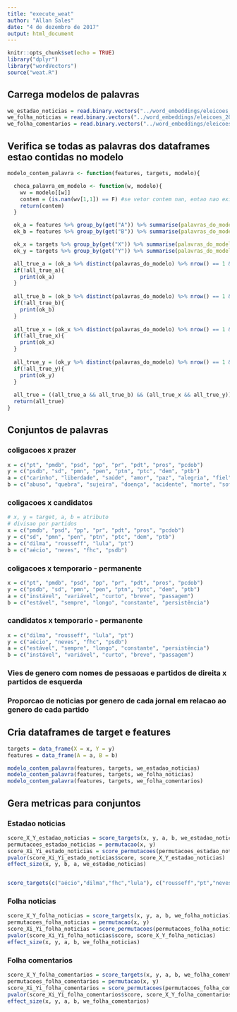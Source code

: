 ```yaml
---
title: "execute_weat"
author: "Allan Sales"
date: "4 de dezembro de 2017"
output: html_document
---
```


```r
knitr::opts_chunk$set(echo = TRUE)
library("dplyr")
library("wordVectors")
source("weat.R")
```

## Carrega modelos de palavras
```r
we_estadao_noticias = read.binary.vectors("../word_embeddings/eleicoes_2014/embeddings/eleicoes_2014_estadao.bin")
we_folha_noticias = read.binary.vectors("../word_embeddings/eleicoes_2014/embeddings/eleicoes_2014_folha.bin")
we_folha_comentarios = read.binary.vectors("../word_embeddings/eleicoes_2014/embeddings/folha_comentarios_eleicao_2014.bin")
```

## Verifica se todas as palavras dos dataframes estao contidas no modelo
```r
modelo_contem_palavra <- function(features, targets, modelo){

  checa_palavra_em_modelo <- function(w, modelo){
    wv = modelo[[w]]
    contem = (is.nan(wv[1,1]) == F) #se vetor contem nan, entao nao existe a palavra no modelo
    return(contem)
  }

  ok_a = features %>% group_by(get("A")) %>% summarise(palavras_do_modelo = checa_palavra_em_modelo(get("A"), modelo))
  ok_b = features %>% group_by(get("B")) %>% summarise(palavras_do_modelo = checa_palavra_em_modelo(get("B"), modelo))

  ok_x = targets %>% group_by(get("X")) %>% summarise(palavras_do_modelo = checa_palavra_em_modelo(get("X"), modelo))
  ok_y = targets %>% group_by(get("Y")) %>% summarise(palavras_do_modelo = checa_palavra_em_modelo(get("Y"), modelo))

  all_true_a = (ok_a %>% distinct(palavras_do_modelo) %>% nrow() == 1 && ok_a %>% distinct(palavras_do_modelo) == T)
  if(!all_true_a){
    print(ok_a)
  }
  
  all_true_b = (ok_b %>% distinct(palavras_do_modelo) %>% nrow() == 1 && ok_b %>% distinct(palavras_do_modelo) == T)
  if(!all_true_b){
    print(ok_b)
  }
  
  all_true_x = (ok_x %>% distinct(palavras_do_modelo) %>% nrow() == 1 && ok_x %>% distinct(palavras_do_modelo) == T)
  if(!all_true_x){
    print(ok_x)
  }
  
  all_true_y = (ok_y %>% distinct(palavras_do_modelo) %>% nrow() == 1 && ok_y %>% distinct(palavras_do_modelo) == T)
  if(!all_true_y){
    print(ok_y)
  }
  
  all_true = ((all_true_a && all_true_b) && (all_true_x && all_true_y))
  return(all_true)
}
```

## Conjuntos de palavras
### coligacoes x prazer
```r
x = c("pt", "pmdb", "psd", "pp", "pr", "pdt", "pros", "pcdob") 
y = c("psdb", "sd", "pmn", "pen", "ptn", "ptc", "dem", "ptb")
a = c("carinho", "liberdade", "saúde", "amor", "paz", "alegria", "fiel", "prazer", "gentil", "honesto", "sorte", "diploma", "presente", "honra", "família", "feliz", "férias")
b = c("abuso", "quebra", "sujeira", "doença", "acidente", "morte", "sofrimento", "assalto", "desastre", "ódio", "tragédia", "cadeia", "pobreza", "feio", "câncer", "morte", "prisão")
```

### coligacoes x candidatos
```r
# x, y = target, a, b = atributo
# divisao por partidos
x = c("pmdb", "psd", "pp", "pr", "pdt", "pros", "pcdob") 
y = c("sd", "pmn", "pen", "ptn", "ptc", "dem", "ptb")
a = c("dilma", "rousseff", "lula", "pt")
b = c("aécio", "neves", "fhc", "psdb")
```

### coligacoes x temporario - permanente
```r
x = c("pt", "pmdb", "psd", "pp", "pr", "pdt", "pros", "pcdob") 
y = c("psdb", "sd", "pmn", "pen", "ptn", "ptc", "dem", "ptb")
a = c("instável", "variável", "curto", "breve", "passagem")
b = c("estável", "sempre", "longo", "constante", "persistência")
```

### candidatos x temporario - permanente
```r
x = c("dilma", "rousseff", "lula", "pt")
y = c("aécio", "neves", "fhc", "psdb")
a = c("estável", "sempre", "longo", "constante", "persistência")
b = c("instável", "variável", "curto", "breve", "passagem")
```

### Vies de genero com nomes de pessaoas e partidos de direita x partidos de esquerda

### Proporcao de noticias por genero de cada jornal em relacao ao genero de cada partido

## Cria dataframes de target e features
```r
targets = data_frame(X = x, Y = y)
features = data_frame(A = a, B = b)

modelo_contem_palavra(features, targets, we_estadao_noticias)
modelo_contem_palavra(features, targets, we_folha_noticias)
modelo_contem_palavra(features, targets, we_folha_comentarios)
```

## Gera metricas para conjuntos
### Estadao noticias
```r
score_X_Y_estadao_noticias = score_targets(x, y, a, b, we_estadao_noticias)
permutacoes_estadao_noticias = permutacao(x, y)
score_Xi_Yi_estado_noticias = score_permutacoes(permutacoes_estadao_noticias$Xi[1:2,], permutacoes_estadao_noticias$Yi[1:2,], a, b, we_estadao_noticias)
pvalor(score_Xi_Yi_estado_noticias$score, score_X_Y_estadao_noticias)
effect_size(x, y, b, a, we_estadao_noticias)


score_targets(c("aécio","dilma","fhc","lula"), c("rousseff","pt","neves","psdb"), a, b, we_estadao_noticias)
```

### Folha noticias
```r
score_X_Y_folha_noticias = score_targets(x, y, a, b, we_folha_noticias)
permutacoes_folha_noticias = permutacao(x, y)
score_Xi_Yi_folha_noticias = score_permutacoes(permutacoes_folha_noticias$Xi, permutacoes_folha_noticias$Yi, a, b, we_folha_noticias)
pvalor(score_Xi_Yi_folha_noticias$score, score_X_Y_folha_noticias)
effect_size(x, y, a, b, we_folha_noticias)
```

### Folha comentarios
```r
score_X_Y_folha_comentarios = score_targets(x, y, a, b, we_folha_comentarios)
permutacoes_folha_comentarios = permutacao(x, y)
score_Xi_Yi_folha_comentarios = score_permutacoes(permutacoes_folha_comentarios$Xi, permutacoes_folha_comentarios$Yi, a, b, we_folha_comentarios)
pvalor(score_Xi_Yi_folha_comentarios$score, score_X_Y_folha_comentarios)
effect_size(x, y, a, b, we_folha_comentarios)
```